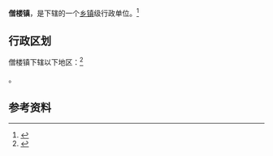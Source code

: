 {{中国乡级行政区|14/08/82/101/000}}

'''僧楼镇'''，是{{PRC admin/fullname|14/08/82/101/000|3}}下辖的一个[[乡镇|乡镇]]级行政单位。<ref>{{PRC admin/ref sgc|{{PRC admin/parent|14/08/82/101/000}}}}</ref>

== 行政区划 ==

僧楼镇下辖以下地区：<ref>{{PRC admin/ref sgc|14/08/82/101/000}}</ref>

{{PRC admin/children|14/08/82/101/000}}。

== 参考资料 ==

{{reflist}}

{{行政区划小作品}}
{{PRC admin/navcat|14/08/82/101/000}}